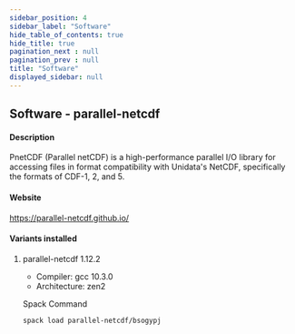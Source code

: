 ```yaml
---
sidebar_position: 4
sidebar_label: "Software"
hide_table_of_contents: true
hide_title: true
pagination_next : null
pagination_prev : null
title: "Software"
displayed_sidebar: null
---
```


## Software - parallel-netcdf


#### Description
PnetCDF (Parallel netCDF) is a high-performance parallel I/O library for accessing files in format compatibility with Unidata's NetCDF, specifically the formats of CDF-1, 2, and 5.

#### Website
https://parallel-netcdf.github.io/

#### Variants installed

1. parallel-netcdf 1.12.2

    - Compiler: gcc 10.3.0
    - Architecture: zen2

    Spack Command
    ```bash
    spack load parallel-netcdf/bsogypj
    ```
